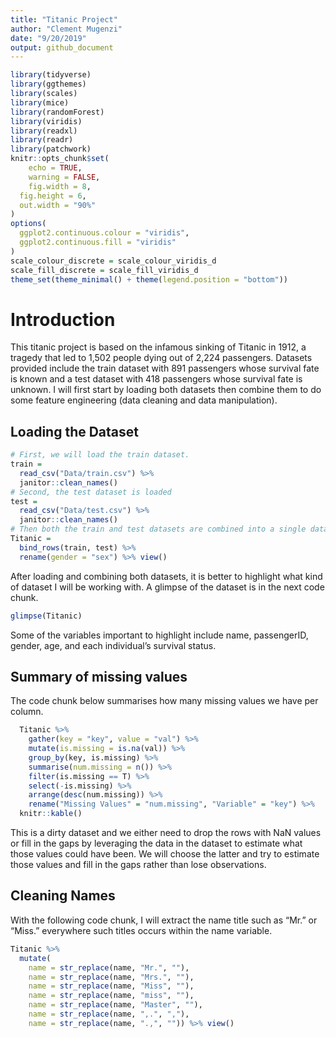 ```yaml
---
title: "Titanic Project"
author: "Clement Mugenzi"
date: "9/20/2019"
output: github_document
---
```


```r
library(tidyverse)
library(ggthemes)
library(scales)
library(mice)
library(randomForest)
library(viridis)
library(readxl)
library(readr)
library(patchwork)
knitr::opts_chunk$set(
	echo = TRUE,
	warning = FALSE,
	fig.width = 8, 
  fig.height = 6,
  out.width = "90%"
)
options(
  ggplot2.continuous.colour = "viridis",
  ggplot2.continuous.fill = "viridis"
)
scale_colour_discrete = scale_colour_viridis_d
scale_fill_discrete = scale_fill_viridis_d
theme_set(theme_minimal() + theme(legend.position = "bottom"))
```



# Introduction

This titanic project is based on the infamous sinking of Titanic in 1912, a tragedy that led to 1,502 people dying out of 2,224 passengers. Datasets provided include the train dataset with 891 passengers whose survival fate is known and a test dataset with 418 passengers whose survival fate is unknown. I will first start by loading both datasets then combine them to do some feature engineering (data cleaning and data manipulation).

## Loading the Dataset

```r
# First, we will load the train dataset.
train = 
  read_csv("Data/train.csv") %>% 
  janitor::clean_names() 
# Second, the test dataset is loaded
test = 
  read_csv("Data/test.csv") %>% 
  janitor::clean_names()
# Then both the train and test datasets are combined into a single dataset.
Titanic = 
  bind_rows(train, test) %>% 
  rename(gender = "sex") %>% view()
```

After loading and combining both datasets, it is better to highlight what kind of dataset I will be working with. A glimpse of the dataset is in the next code chunk.

```r
glimpse(Titanic)
```

Some of the variables important to highlight include name, passengerID, gender, age, and each individual's survival status. 

## Summary of missing values 

The code chunk below summarises how many missing values we have per column.

```r
  Titanic %>%
    gather(key = "key", value = "val") %>%
    mutate(is.missing = is.na(val)) %>%
    group_by(key, is.missing) %>%
    summarise(num.missing = n()) %>%
    filter(is.missing == T) %>%
    select(-is.missing) %>%
    arrange(desc(num.missing)) %>%
    rename("Missing Values" = "num.missing", "Variable" = "key") %>% 
  knitr::kable()
```


This is a dirty dataset and we either need to drop the rows with NaN values or fill in the gaps by leveraging the data in the dataset to estimate what those values could have been. We will choose the latter and try to estimate those values and fill in the gaps rather than lose observations.

## Cleaning Names

With the following code chunk, I will extract the name title such as "Mr." or "Miss." everywhere such titles occurs within the name variable.

```r
Titanic %>%
  mutate(
    name = str_replace(name, "Mr.", ""),
    name = str_replace(name, "Mrs.", ""),
    name = str_replace(name, "Miss", ""),
    name = str_replace(name, "miss", ""),
    name = str_replace(name, "Master", ""),
    name = str_replace(name, ",.", ","),
    name = str_replace(name, ".,", "")) %>% view()
```




































